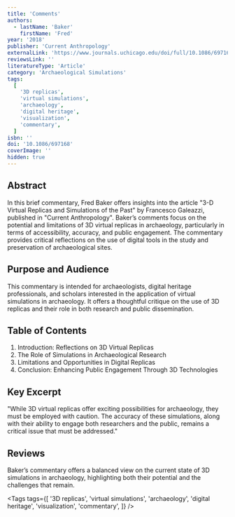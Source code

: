 ```yaml
---
title: 'Comments'
authors:
  - lastName: 'Baker'
    firstName: 'Fred'
year: '2018'
publisher: 'Current Anthropology'
externalLink: 'https://www.journals.uchicago.edu/doi/full/10.1086/697168'
reviewsLink: ''
literatureType: 'Article'
category: 'Archaeological Simulations'
tags:
  [
    '3D replicas',
    'virtual simulations',
    'archaeology',
    'digital heritage',
    'visualization',
    'commentary',
  ]
isbn: ''
doi: '10.1086/697168'
coverImage: ''
hidden: true
---
```


## Abstract

In this brief commentary, Fred Baker offers insights into the article "3-D Virtual Replicas and Simulations of the Past" by Francesco Galeazzi, published in "Current Anthropology". Baker’s comments focus on the potential and limitations of 3D virtual replicas in archaeology, particularly in terms of accessibility, accuracy, and public engagement. The commentary provides critical reflections on the use of digital tools in the study and preservation of archaeological sites.

## Purpose and Audience

This commentary is intended for archaeologists, digital heritage professionals, and scholars interested in the application of virtual simulations in archaeology. It offers a thoughtful critique on the use of 3D replicas and their role in both research and public dissemination.

## Table of Contents

1. Introduction: Reflections on 3D Virtual Replicas
2. The Role of Simulations in Archaeological Research
3. Limitations and Opportunities in Digital Replicas
4. Conclusion: Enhancing Public Engagement Through 3D Technologies

## Key Excerpt

"While 3D virtual replicas offer exciting possibilities for archaeology, they must be employed with caution. The accuracy of these simulations, along with their ability to engage both researchers and the public, remains a critical issue that must be addressed."

## Reviews

Baker’s commentary offers a balanced view on the current state of 3D simulations in archaeology, highlighting both their potential and the challenges that remain.

<Tags
  tags={[
    '3D replicas',
    'virtual simulations',
    'archaeology',
    'digital heritage',
    'visualization',
    'commentary',
  ]}
/>
